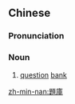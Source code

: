 {{also|题库}}
==Chinese==
{{zh-forms|s=题库}}

===Pronunciation===
{{zh-pron
|m=tíkù
|cat=n
}}

===Noun===
{{zh-noun}}

# [[question]] [[bank]]

[[zh-min-nan:題庫]]